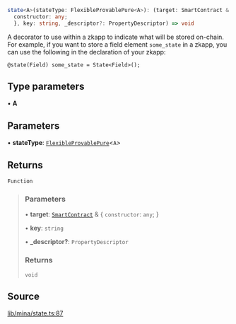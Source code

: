```ts
state<A>(stateType: FlexibleProvablePure<A>): (target: SmartContract & {
  constructor: any;
  }, key: string, _descriptor?: PropertyDescriptor) => void
```

A decorator to use within a zkapp to indicate what will be stored on-chain.
For example, if you want to store a field element `some_state` in a zkapp,
you can use the following in the declaration of your zkapp:

```
@state(Field) some_state = State<Field>();
```

## Type parameters

• **A**

## Parameters

• **stateType**: [`FlexibleProvablePure`](../type-aliases/FlexibleProvablePure.mdx)\<`A`\>

## Returns

`Function`

> ### Parameters
>
> • **target**: [`SmartContract`](../classes/SmartContract.mdx) & \{
> `constructor`: `any`;
> }
>
> • **key**: `string`
>
> • **\_descriptor?**: `PropertyDescriptor`
>
> ### Returns
>
> `void`
>

## Source

[lib/mina/state.ts:87](https://github.com/o1-labs/o1js/blob/fd7bd4b02f4f7cc1057cd423261d70c22275763a/src/lib/mina/state.ts#L87)
